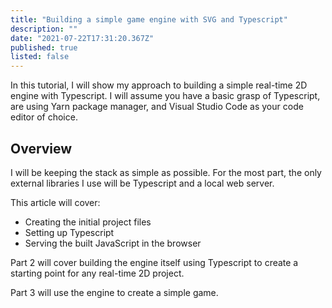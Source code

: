 ```yaml
---
title: "Building a simple game engine with SVG and Typescript"
description: ""
date: "2021-07-22T17:31:20.367Z"
published: true
listed: false
---
```


In this tutorial, I will show my approach to building a simple real-time 2D engine with Typescript.
I will assume you have a basic grasp of Typescript, are using Yarn package manager, and Visual Studio Code as your code editor of choice.

## Overview

I will be keeping the stack as simple as possible. For the most part, the only external libraries I use will be Typescript and a local web server.

This article will cover:

- Creating the initial project files
- Setting up Typescript
- Serving the built JavaScript in the browser

Part 2 will cover building the engine itself using Typescript to create a starting point for any real-time 2D project.

Part 3 will use the engine to create a simple game.
